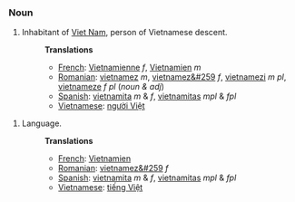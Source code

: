 ===Noun===
#Inhabitant of [[Vietnam|Viet Nam]], person of Vietnamese descent.
#:'''Translations'''
#:*[[French]]: [[Vietnamienne]] ''f'', [[Vietnamien]] ''m''
#:*[[Romanian]]: [[vietnamez]] ''m'', [[vietnamez&#259]] ''f'', [[vietnamezi]] ''m pl'', [[vietnameze]] ''f pl'' (''noun & adj'')
#:*[[Spanish]]: [[vietnamita]] ''m'' &amp; ''f'', [[vietnamitas]] ''mpl'' &amp; ''fpl''
#:*[[Vietnamese]]: [[người Việt]]


#Language.
#:'''Translations'''
#:*[[French]]: [[Vietnamien]]
#:*[[Romanian]]: [[vietnamez&#259]] ''f''
#:*[[Spanish]]: [[vietnamita]] ''m'' &amp; ''f'', [[vietnamitas]] ''mpl'' &amp; ''fpl''
#:*[[Vietnamese]]: [[tiếng Việt]]